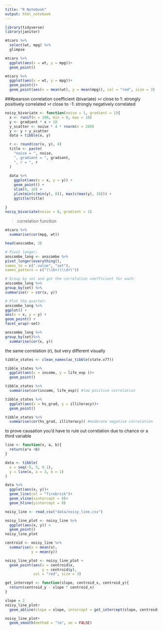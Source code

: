```yaml
---
title: "R Notebook"
output: html_notebook
---
```

```r
library(tidyverse)
library(janitor)
```

```r
mtcars %>% 
  select(wt, mpg) %>% 
  glimpse
```
```r
mtcars %>% 
  ggplot(aes(x = wt, y = mpg))+
  geom_point()
```

```r
mtcars %>% 
  ggplot(aes(x = wt, y = mpg))+
  geom_point()+
  geom_point(aes(x = mean(wt), y = mean(mpg)), col = "red", size = 3)
```
###pearson correlation coefficient (bivariate)
>r close to 1: strongly positively correlated
>r close to -1: strongly negatively correlated

```r
noisy_bivariate <- function(noise = 1, gradient = 1){
  x <- runif(n = 200, min = 0, max = 10)
  y <- gradient * x + 10
  y_scatter <- noise * 4 * rnorm(n = 200)
  y <- y + y_scatter
  data = tibble(x, y)

  r <- round(cor(x, y), 4)
  title <- paste(
    "noise = ", noise,
    ", gradient = ", gradient,
    ", r = ", r
  )
  
  data %>%
    ggplot(aes(x = x, y = y)) +
    geom_point() +
    xlim(0, 10) +
    ylim(min(c(min(y), 0)), max(c(max(y), 10))) +
    ggtitle(title)
  
}
noisy_bivariate(noise = 0, gradient = 1)
```

>correlation function

```r
mtcars %>% 
  summarise(cor(mpg, wt))
```
```r
head(anscombe, 3)
```
```r
# Pivot longer:
anscombe_long <- anscombe %>%
pivot_longer(everything(),
names_to = c(".value", "set"),
names_pattern = c("(\\D+)(\\d+)"))

# Group by set and get the correlation coefficient for each:
anscombe_long %>%
group_by(set) %>%
summarise(r = cor(x, y))

# Plot the quartet:
anscombe_long %>%
ggplot() +
aes(x = x, y = y) +
geom_point() +
facet_wrap(~set)
```
```r
anscombe_long %>% 
group_by(set)%>% 
  summarise(cor(x, y))
```
the same correlation (r), but very different visually 

```r
tibble_states <- clean_names(as_tibble(state.x77))
```
```r
tibble_states %>% 
  ggplot(aes(x = income, y = life_exp ))+
  geom_point()

tibble_states %>% 
  summarise(cor(income, life_exp)) #low positive correlation

tibble_states %>% 
  ggplot(aes(x = hs_grad, y = illiteracy))+
  geom_point()

tibble_states %>% 
  summarise(cor(hs_grad, illiteracy)) #moderate negative correlation
```
to prove causation you'd have to rule out correlation due to chance or a third variable 

```r
line <- function(x, a, b){
  return(a*x +b)
}

data <- tibble(
  x = seq(-5, 5, 0.1),
  y = line(x, a = 3, b = 1)
)

data %>% 
  ggplot(aes(x, y))+
  geom_line(col = "firebrick")+
  geom_vline(xintercept = 0)+
  geom_hline(yintercept = 0)
```
```r
noisy_line <- read_csv("data/noisy_line.csv")

noisy_line_plot <- noisy_line %>%
  ggplot(aes(x, y)) +
  geom_point()
noisy_line_plot

```
```r
centroid <- noisy_line %>% 
  summarise(x = mean(x),
            y = mean(y))
```
```r
noisy_line_plot <- noisy_line_plot +
  geom_point(aes(x = centroid$x,
                 y = centroid$y),
             col = "red", size = 3)
```

```r
get_intercept <- function(slope, centroid_x, centroid_y){
  return(centroid_y - slope * centroid_x)
}
```
```r
slope = 2
noisy_line_plot+
  geom_abline(slope = slope, intercept = get_intercept(slope, centroid$x, centroid$y))
```

```r
noisy_line_plot+
  geom_smooth(method = "lm", se = FALSE)
```

